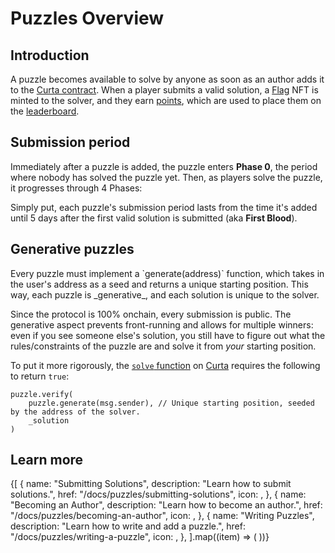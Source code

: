 # Puzzles Overview

<Description children="A CTF protocol, where players create and solve EVM puzzles to earn NFTs." />

## Introduction

A puzzle becomes available to solve by anyone as soon as an author adds it to the [Curta contract](/docs/contracts#curta-puzzles). When a player submits a valid solution, a [Flag](/docs/puzzles/submitting-solutions#flag-nfts) NFT is minted to the solver, and they earn [points](/docs/leaderboard), which are used to place them on the [leaderboard](/leaderboard).

## Submission period

Immediately after a puzzle is added, the puzzle enters **Phase 0**, the period where nobody has solved the puzzle yet. Then, as players solve the puzzle, it progresses through 4 Phases:

Simply put, each puzzle's submission period lasts from the time it's added until 5 days after the first valid solution is submitted (aka **First Blood**).

## Generative puzzles

<Callout>
  Every puzzle must implement a `generate(address)` function, which takes in the
  user's address as a seed and returns a unique starting position. This way,
  each puzzle is _generative_, and each solution is unique to the solver.
</Callout>

Since the protocol is 100% onchain, every submission is public. The generative aspect prevents front-running and allows for multiple winners: even if you see someone else's solution, you still have to figure out what the rules/constraints of the puzzle are and solve it from _your_ starting position.

To put it more rigorously, the [`solve` function](https://github.com/waterfall-mkt/curta/blob/2d5de33e3e08ff478ad9e33b6a6f00f819224122/src/Curta.sol#L107) on [Curta](/docs/contracts#curta-puzzles) requires the following to return `true`:

```sol showLineNumbers={false}
puzzle.verify(
    puzzle.generate(msg.sender), // Unique starting position, seeded by the address of the solver.
    _solution
)
```

## Learn more

<div className="grid grid-cols-1 sm:grid-cols-2 lg:grid-cols-1 gap-4 min-[1120px]:grid-cols-2 min-[1420px]:grid-cols-3">
  {[
    {
      name: "Submitting Solutions",
      description: "Learn how to submit solutions.",
      href: "/docs/puzzles/submitting-solutions",
      icon: <BadgeCheck />,
    },
    {
      name: "Becoming an Author",
      description: "Learn how to become an author.",
      href: "/docs/puzzles/becoming-an-author",
      icon: <PenTool />,
    },
    {
      name: "Writing Puzzles",
      description: "Learn how to write and add a puzzle.",
      href: "/docs/puzzles/writing-a-puzzle",
      icon: <PencilRuler />,
    },
  ].map((item) => (
    <LinkFeature key={item.href} {...item} />
  ))}
</div>
